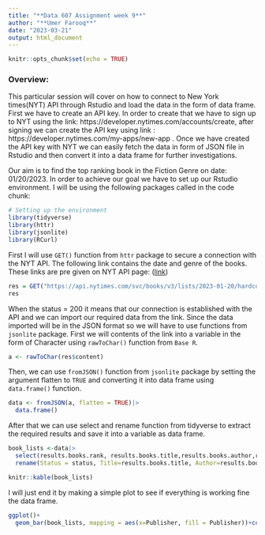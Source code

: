 ---
title: "**Data 607 Assignment week 9**"
author: "**Umer Farooq**"
date: "2023-03-21"
output: html_document
---

```{r setup, include=FALSE}
knitr::opts_chunk$set(echo = TRUE)
```

### **Overview:**

This particular session will cover on how to connect to New York times(NYT) API through Rstudio and load the data in the form of data frame. First we have to create an API key. In order to create that we have to sign up to NYT using the link: https://developer.nytimes.com/accounts/create, after signing we can create the API key using link : https://developer.nytimes.com/my-apps/new-app . Once we have created the API key with NYT we can easily fetch the data in form of JSON file in Rstudio and then convert it into a data frame for further investigations.

Our aim is to find the top ranking book in the Fiction Genre on date: 01/20/2023. In order to achieve our goal we have to set up our Rstudio environment. I will be using the following packages  called in the code chunk:

```{r include=TRUE, warning=FALSE, message=FALSE}
# Setting up the environment
library(tidyverse)
library(httr)
library(jsonlite)
library(RCurl)
```

First I will use `GET()` function from `httr` package to secure a connection with the NYT API. The following link contains the date and genre of the books. These links are pre given on NYT API page: ([link]("https://developer.nytimes.com/docs/books-product/1/overview"))



```{r}
res = GET("https://api.nytimes.com/svc/books/v3/lists/2023-01-20/hardcover-fiction.json?api-key=Sbf8cqn7VjRc3DFuYTQ0Z5Y9Pe852kHM")
res
```

When the status = 200 it means that our connection is established with the API and we can import our required data from the link. Since the data imported will be in the JSON format so we will have to use functions from `jsonlite` package. First we will contents of the link into a variable in the form of Character using `rawToChar()` function from `Base R`.

```{r}
a <- rawToChar(res$content)
```

Then, we can use `fromJSON()` function from `jsonlite` package by setting the argument flatten to `TRUE` and converting it into data frame using `data.frame()` function.

```{r}
data <- fromJSON(a, flatten = TRUE)|>
  data.frame()

```


After that we can use select and rename function from tidyverse to extract the required results and save it into a variable as data frame. 

```{r}
book_lists <-data|>
  select(results.books.rank, results.books.title,results.books.author,results.books.contributor,results.books.publisher,status)|>
  rename(Status = status, Title=results.books.title, Author=results.books.author, Contributor=results.books.contributor, Rank=results.books.rank, Publisher =results.books.publisher)

knitr::kable(book_lists)
```

I will just end it  by making a simple plot to see if everything is working fine the data frame.

```{r}
ggplot()+
  geom_bar(book_lists, mapping = aes(x=Publisher, fill = Publisher))+coord_flip()+theme_bw()+theme(legend.position = "none")
```

